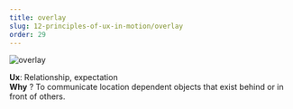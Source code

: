 ```yaml
---
title: overlay
slug: 12-principles-of-ux-in-motion/overlay
order: 29
---
```


<SlideTemplate title="Principle 7: Overlay">

![overlay](/gif/ux_overlay.gif)

**Ux**: Relationship, expectation  
**Why** ? To communicate location dependent objects that exist behind or in front of others.  

</SlideTemplate>